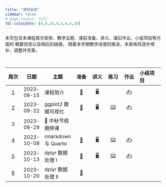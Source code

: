 ```yaml
---
title: "课程安排"
sidebar: false
# page-layout: full
tbl-colwidths: [4,9,18,4,4,4,4,10]
---
```


:::{.callout-note}
本页包含本课程周次安排、教学主题、课前准备、讲义、课后作业、小组项目等方面的
概要信息以及相应的链接。
随着本学期教学进度的推进，本表格将逐步增补、调整并完善。
:::

<br>

:::{.column-body}

|  周次  |  日期  |主题    |  准备  |  讲义  |  练习  |  作业  |  小组项目  |
|:------:|:------:|--------|:------:|:------:|:------:|:------:|:-----------|
| [1](/weeks/week-01.qmd)  | 2023-09-15  | 课程简介           | [📖](/weeks/week-01.qmd#课前准备) | [🖥️](/slides/lec-01/L01_Introduction.html "第1讲 课程简介") |   | [✍️](/hw/hw-01.qmd "课后作业") |  |
| [2](/weeks/week-02.qmd)  | 2023-09-22  | ggplot2 数据可视化 | [📖](/weeks/week-02.qmd#课前准备) | [🖥️](/slides/lec-02/L02_Visualization.html "第2讲 ggplot2数据可视化")| [⌨️](/weeks/week-02.qmd#随堂练习) | [✍️](/hw/hw-02.qmd "课后作业") |   |
| 3  | 2023-09-29 | 🥮 中秋节假期停课 |   |  |   |   |   |
| [4](/weeks/week-04.qmd)  | 2023-10-08  | rmarkdown 与 Quarto | [📖](/weeks/week-04.qmd#课前准备) | [🖥️](/slides/lec-03/L03_Quarto.html "第3讲 rmarkdown与Quarto")| [⌨️](/weeks/week-04.qmd#随堂练习) | [✍️](/hw/hw-03.qmd "课后作业") |   |
| [5](/weeks/week-05.qmd)  | 2023-10-13 | dplyr 数据处理 I | [📖](/weeks/week-05.qmd#课前准备) | [🖥️](/slides/lec-04/L04_Transformation.html "第4讲 dplyr数据处理")| [⌨️](/weeks/week-05.qmd#随堂练习) | [✍️](/hw/hw-04.qmd "课后作业") |   |
| [6](/weeks/week-06.qmd)  | 2023-10-20 | dplyr 数据处理 II | [📖](/weeks/week-06.qmd#课前准备) |   |    |    |   |
:::

<!-- 👨‍🏫 ⏳   🏆  🐝 进行中 -->


